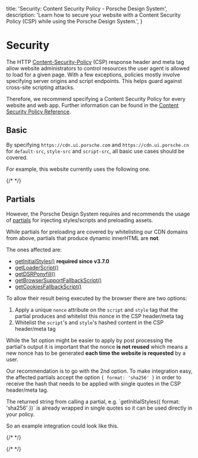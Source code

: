 
  title: 'Security: Content Security Policy - Porsche Design System',
  description: 'Learn how to secure your website with a Content Security Policy (CSP) while using the Porsche Design System.',
}

# Security

The HTTP [Content-Security-Policy](https://developer.mozilla.org/en-US/docs/Web/HTTP/Headers/Content-Security-Policy)
(CSP) response header and meta tag allow website administrators to control resources the user agent is allowed to load
for a given page. With a few exceptions, policies mostly involve specifying server origins and script endpoints. This
helps guard against cross-site scripting attacks.

Therefore, we recommend specifying a Content Security Policy for every website and web app.
Further information can be found in the [Content Security Policy Reference](https://content-security-policy.com).

## Basic

By specifying `https://cdn.ui.porsche.com` and `https://cdn.ui.porsche.cn` for `default-src`, `style-src` and
`script-src`, all basic use cases should be covered.

For example, this website currently uses the following one.

{/* <Playground :showCodeEditor="false" :frameworkMarkup="[this.currentCSP]"></Playground> */}

## Partials

However, the Porsche Design System requires and recommends the usage of [partials](partials/introduction) for injecting
styles/scripts and preloading assets.

While partials for preloading are covered by whitelisting our CDN domains from above, partials that produce dynamic
innerHTML are **not**.

The ones affected are:

- [getInitialStyles()](partials/initial-styles) **required since v3.7.0**
- [getLoaderScript()](partials/loader-script)
- [getDSRPonyfill()](partials/dsr-ponyfill)
- [getBrowserSupportFallbackScript()](partials/browser-support-fallback-script)
- [getCookiesFallbackScript()](partials/cookies-fallback-script)

To allow their result being executed by the browser there are two options:

1. Apply a unique `nonce` attribute on the `script` and `style` tag that the partial produces and whitelist this nonce
in the CSP header/meta tag
2. Whitelist the `script`'s and `style`'s hashed content in the CSP header/meta tag

While the 1st option might be easier to apply by post processing the partial's output it is important that the nonce
**is not reused** which means a new nonce has to be generated **each time the website is requested** by a user.

Our recommendation is to go with the 2nd option.
To make integration easy, the affected partials accept the option `{ format: 'sha256' }` in order to receive the hash
that needs to be applied with single quotes in the CSP header/meta tag.

<Notification heading="Important note" headingTag="h3" state="success">
  The returned string from calling a partial, e.g. `getInitialStyles({ format: 'sha256' })` is already wrapped in single
  quotes so it can be used directly in your policy.
</Notification>

So an example integration could look like this.

{/* <Playground :showCodeEditor="false" :frameworkMarkup="[this.integration]"></Playground> */}

{/* <script lang="ts">

  @Component
  get currentCSP(): string {
  return document.head.querySelector('[http-equiv="Content-Security-Policy"]')?.outerHTML.replace(/content="|; /g, '$&\n  ').replace(/>$/, '\n$&') || 'CSP meta tag not found.';
    }

    get integration(): string {
      return `
  const styleHashes = [
    getInitialStyles({ format: 'sha256' })
  ].join(' ');

  const scriptHashes = [
    getBrowserSupportFallbackScript({ format: 'sha256' }),
    getCookiesFallbackScript({ format: 'sha256' })
  ].join(' ');

  const cspContent = [
    \`default-src 'self' https://cdn.ui.porsche.com\`,
    \`style-src 'self' \${styleHashes}\`,
    \`script-src 'self' https://cdn.ui.porsche.com \${scriptHashes}\`,
    \`img-src 'self' https://cdn.ui.porsche.com data:\` // data: is needed for inline background images, e.g. used in checkbox-wrapper and radio-button-wrapper
  ].join('; ');

  return (
  <>
  <head>
  <meta http-equiv="Content-Security-Policy" content={cspContent} />
{getInitialStyles({ format: 'jsx' })}
</head>
<body>
<div id="app"></div>

{getBrowserSupportFallbackScript({ format: 'jsx' })}
{getCookiesFallbackScript({ format: 'jsx' })}
</body>
</>
);`;
  }
}
</script> */}

